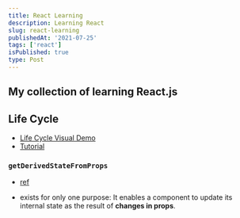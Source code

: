 ```yaml
---
title: React Learning
description: Learning React
slug: react-learning
publishedAt: '2021-07-25'
tags: ['react']
isPublished: true
type: Post
---
```


## My collection of learning React.js

## Life Cycle

- [Life Cycle Visual Demo](https://projects.wojtekmaj.pl/react-lifecycle-methods-diagram/)
- [Tutorial](https://blog.logrocket.com/react-lifecycle-methods-tutorial-examples)

### `getDerivedStateFromProps`

- [ref](https://reactjs.org/blog/2018/06/07/you-probably-dont-need-derived-state.html)

- exists for only one purpose: It enables a component to update its internal state as the result of **changes in props**.
